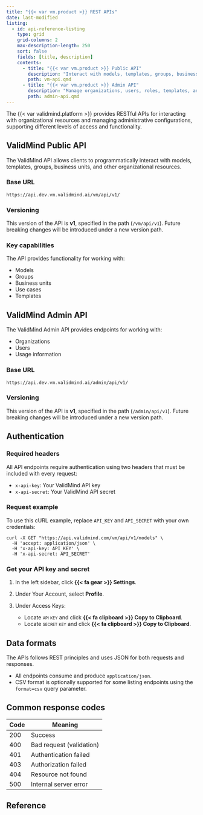 ```yaml
---
title: "{{< var vm.product >}} REST APIs"
date: last-modified
listing:
  - id: api-reference-listing
    type: grid
    grid-columns: 2
    max-description-length: 250
    sort: false
    fields: [title, description]
    contents:
      - title: "{{< var vm.product >}} Public API"
        description: "Interact with models, templates, groups, business units, and other organizational resources."
        path: vm-api.qmd
      - title: "{{< var vm.product >}} Admin API"
        description: "Manage organizations, users, roles, templates, and system bootstrap."
        path: admin-api.qmd
---
```


The {{< var validmind.platform >}} provides RESTful APIs for interacting with organizational resources and managing administrative configurations, supporting different levels of access and functionality.

::: {.panel-tabset}

## ValidMind Public API

The ValidMind API allows clients to programmatically interact with models, templates, groups, business units, and other organizational resources.

### Base URL

```
https://api.dev.vm.validmind.ai/vm/api/v1/
```

### Versioning

This version of the API is **v1**, specified in the path (`/vm/api/v1`). Future breaking changes will be introduced under a new version path.

### Key capabilities

The API provides functionality for working with:

- Models
- Groups
- Business units
- Use cases
- Templates

## ValidMind Admin API

The ValidMind Admin API provides endpoints for working with:

- Organizations
- Users
- Usage information

### Base URL

```
https://api.dev.vm.validmind.ai/admin/api/v1/
```

### Versioning

This version of the API is **v1**, specified in the path (`/admin/api/v1`). Future breaking changes will be introduced under a new version path.

:::

## Authentication

### Required headers

All API endpoints require authentication using two headers that must be included with every request:

- `x-api-key`: Your ValidMind API key
- `x-api-secret`: Your ValidMind API secret 

### Request example

To use this cURL example, replace `API_KEY` and `API_SECRET` with your own credentials:

```
curl -X GET "https://api.validmind.com/vm/api/v1/models" \
  -H 'accept: application/json' \
  -H 'x-api-key: API_KEY' \
  -H 'x-api-secret: API_SECRET'
```

### Get your API key and secret

1. In the left sidebar, click **{{< fa gear >}} Settings**. 

2. Under Your Account, select **Profile**. 

3. Under Access Keys:

   - Locate [api key]{.smallcaps} and click **{{< fa clipboard >}} Copy to Clipboard**.
   - Locate [secret key]{.smallcaps} and click **{{< fa clipboard >}} Copy to Clipboard**.

## Data formats

The APIs follows REST principles and uses JSON for both requests and responses.

- All endpoints consume and produce `application/json`.
- CSV format is optionally supported for some listing endpoints using the `format=csv` query parameter.

## Common response codes

| Code | Meaning                      |
|------|------------------------------|
| 200  | Success                      |
| 400  | Bad request (validation)     |
| 401  | Authentication failed        |
| 403  | Authorization failed         |
| 404  | Resource not found           |
| 500  | Internal server error        |

## Reference

::: {#api-reference-listing}

:::
